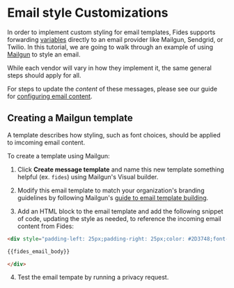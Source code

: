 

# Email style Customizations
In order to implement custom styling for email templates, Fides supports forwarding [variables](/user-guides/privacy-requests/configure-email/email-content) directly to an email provider like Mailgun, Sendgrid, or Twilio. In this tutorial, we are going to walk through an example of using [Mailgun](/dev-docs/configuration/messaging/mailgun-email) to style an email. 


While each vendor will vary in how they implement it, the same general steps should apply for all.

<Callout emoji="" type="info">For steps to update the _content_ of these messages, please see our guide for [configuring email content](/user-guides/privacy-requests/configure-email/email-content).</Callout>

## Creating a Mailgun template
A template describes how styling, such as font choices, should be applied to imcoming email content. 

To create a template using Mailgun: 

1. Click **Create message template** and name this new template something helpful (ex. `fides`) using Mailgun's Visual builder.

<Screenshot img="/assets/img/privacy-requests/mailgun-fides-template.png" description="Configure the fides template in Mailgun" mw="800"/>

2. Modify this email template to match your organization's branding guidelines by following Mailgun's [guide to email template building](https://www.mailgun.com/blog/product/mailgun-template-builder/).

3. Add an HTML block to the email template and add the following snippet of code, updating the style as needed, to reference the incoming email content from Fides:

```html copy showLineNumbers
<div style="padding-left: 25px;padding-right: 25px;color: #2D3748;font-family: Arial,sans-serif;font-size: 14px;">  

{{fides_email_body}}

</div>
```

<Screenshot img="/assets/img/privacy-requests/mailgun-fides-template-html-block.png" description="Configure the fides template in Mailgun" mw="800"/>

4. Test the email tempate by running a privacy request.

<Screenshot img="/assets/img/privacy-requests/mailgun-fides-template-emailed.png" description="Test your privacy request with Fides" mw="800"/>


